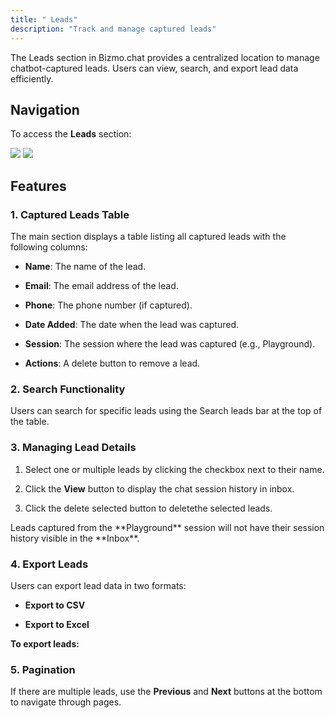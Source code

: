 ```yaml
---
title: " Leads"
description: "Track and manage captured leads"
---
```


The Leads section in Bizmo.chat provides a centralized location to manage chatbot-captured leads. Users can view, search, and export lead data efficiently.

## Navigation

To access the **Leads** section:

<Steps>
  <Step title="Log in to your Bizmo.chat account." />

  <Step title="From the left sidebar, navigate to Engagement > Leads." />
</Steps>

<img className="block w-full dark:hidden" src="/images/leads_light.png" />
<img className="hidden w-full dark:block" src="/images/leads_dark.png" />

## Features

### 1. Captured Leads Table

The main section displays a table listing all captured leads with the following columns:

* **Name**: The name of the lead.

* **Email**: The email address of the lead.

* **Phone**: The phone number (if captured).

* **Date Added**: The date when the lead was captured.

* **Session**: The session where the lead was captured (e.g., Playground).

* **Actions**: A delete button to remove a lead.

### 2. Search Functionality

Users can search for specific leads using the Search leads bar at the top of the table.

### 3. Managing Lead Details

1. Select one or multiple leads by clicking the checkbox next to their name.

2. Click the **View** button to display the chat session history in inbox.

3. Click the delete selected button to deletethe selected leads.

<Warning>
  Leads captured from the **Playground** session will not have their session history visible in the **Inbox**.
</Warning>

### 4. Export Leads

Users can export lead data in two formats:

* **Export to CSV**

* **Export to Excel**

**To export leads:**

<Steps>
  <Step title="Click the Export Leads button (top-right corner)." />

  <Step title="Choose the desired format." />
</Steps>

### 5. Pagination

If there are multiple leads, use the **Previous** and **Next** buttons at the bottom to navigate through pages.
